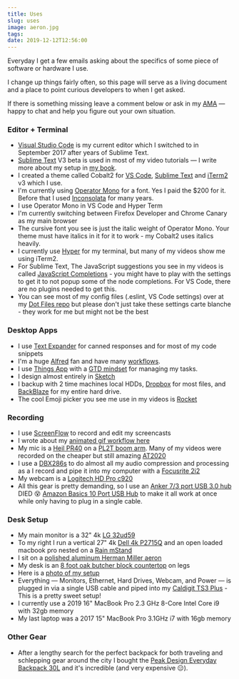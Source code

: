 ```yaml
---
title: Uses
slug: uses
image: aeron.jpg
tags: 
date: 2019-12-12T12:56:00
---
```


Everyday I get a few emails asking about the specifics of some piece of software or hardware I use.

I change up things fairly often, so this page will serve as a living document and a place to point curious developers to when I get asked.

If there is something missing leave a comment below or ask in my <a href="https://github.com/wesbos/ama">AMA</a> — happy to chat and help you figure out your own situation.

<h3>Editor + Terminal</h3>

<ul>
    <li><a href="https://code.visualstudio.com/">Visual Studio Code</a> is my current editor which I switched to in September 2017 after years of Sublime Text.</li>
    <li><a href="http://SublimeText.com/3dev">Sublime Text</a> V3 beta is used in most of my video tutorials — I write more about my setup in <a href="http://SublimeTextBook.com">my book</a>.</li>
    <li>I created a theme called Cobalt2 for <a href="https://marketplace.visualstudio.com/items?itemName=wesbos.theme-cobalt2">VS Code</a>, <a href="https://packagecontrol.io/packages/Theme%20-%20Cobalt2">Sublime Text</a> and <a href="https://github.com/wesbos/Cobalt2-iterm">iTerm2</a> v3 which I use.</li>
    <li>I'm currently using <a href="http://www.typography.com/fonts/operator/overview/">Operator Mono</a> for a font. Yes I paid the $200 for it. Before that I used <a href="http://www.levien.com/type/myfonts/inconsolata.html">Inconsolata</a> for many years.</li>
    <li>I use Operator Mono in VS Code and Hyper Term</li>
    <li>I'm currently switching between Firefox Developer and Chrome Canary as my main browser</li>
    <li>The cursive font you see is just the italic weight of Operator Mono. Your theme must have italics in it for it to work - my Cobalt2 uses italics heavily.</li>
    <li>I currently use <a href="https://hyper.is/">Hyper</a> for my terminal, but many of my videos show me using iTerm2.</li>
    <li>For Sublime Text, The JavaScript suggestions you see in my videos is called <a href="https://packagecontrol.io/packages/JavaScript%20Completions">JavaScript Completions</a> - you might have to play with the settings to get it to not popup some of the node completions. For VS Code, there are no plugins needed to get this.</li>
    <li>You can see most of my config files (.eslint, VS Code settings) over at my <a href="https://github.com/wesbos/dotfiles">Dot Files repo</a> but please don't just take these settings carte blanche - they work for me but might not be the best</li>
</ul>

<h3>Desktop Apps</h3>

<ul>
    <li>I use <a href="https://smilesoftware.com/textexpander">Text Expander</a> for canned responses and for most of my code snippets</li>
    <li>I'm a huge <a href="https://www.alfredapp.com/">Alfred</a> fan and have many <a href="http://wes.io/fY7q">workflows</a>.</li>
    <li>I use <a href="https://culturedcode.com/things/">Things App</a> with a <a href="http://gettingthingsdone.com/">GTD mindset</a> for managing my tasks.</li>
    <li>I design almost entirely in <a href="https://www.sketchapp.com/">Sketch</a></li>
    <li>I backup with 2 time machines local HDDs, <a href="http://dropbox.com">Dropbox</a> for most files, and <a href="https://secure.backblaze.com/r/008x60">BackBlaze</a> for my entire hard drive.</li>
    <li>The cool Emoji picker you see me use in my videos is <a href="http://matthewpalmer.net/rocket/">Rocket</a></li>
</ul>

<h3>Recording</h3>

<ul>
    <li>I use <a href="https://www.telestream.net/screenflow/">ScreenFlow</a> to record and edit my screencasts</li>
    <li>I wrote about my <a href="http://wesbos.com/animated-gif-workflow/">animated gif workflow here</a></li>
    <li>My mic is a <a href="http://www.amazon.com/gp/product/B000SOYOTQ/ref=as_li_qf_sp_asin_il_tl?ie=UTF8&camp=1789&creative=9325&creativeASIN=B000SOYOTQ&linkCode=as2&tag=webo080-20&linkId=YH6ZR6GSGBI2JOJF">Heil PR40</a> on a <a href="http://www.amazon.com/gp/product/B000SZVZ74/ref=as_li_qf_sp_asin_il_tl?ie=UTF8&camp=1789&creative=9325&creativeASIN=B000SZVZ74&linkCode=as2&tag=webo080-20&linkId=HJ6K3KRLOL5XJJSC">PL2T boom arm</a>. Many of my videos were recorded on the cheaper but still amazing <a href="http://www.amazon.com/gp/product/B0006H92QK/ref=as_li_qf_sp_asin_il_tl?ie=UTF8&camp=1789&creative=9325&creativeASIN=B0006H92QK&linkCode=as2&tag=webo080-20&linkId=PHY64E6Y43GHI55T">AT2020</a></li>
    <li>I use a <a href="http://www.amazon.com/gp/product/B004LWH79A/ref=as_li_qf_sp_asin_il_tl?ie=UTF8&camp=1789&creative=9325&creativeASIN=B004LWH79A&linkCode=as2&tag=webo080-20&linkId=E3KFCLCQIXXLC7W4">DBX286s</a> to do almost all my audio compression and processing as a I record and pipe it into my computer with a <a href="http://www.amazon.com/gp/product/B005OZE9SA/ref=as_li_qf_sp_asin_il_tl?ie=UTF8&camp=1789&creative=9325&creativeASIN=B005OZE9SA&linkCode=as2&tag=webo080-20&linkId=ELZASVHMTR6ZTNYL">Focusrite 2i2</a></li>
    <li>My webcam is a <a href="https://www.amazon.com/gp/product/B006JH8T3S/ref=as_li_qf_sp_asin_il_tl?ie=UTF8&tag=webo080-20&camp=1789&creative=9325&linkCode=as2&creativeASIN=B006JH8T3S&linkId=65a64ee5dd16f2fa18faf2f2d33d0538">Logitech HD Pro c920</a></li>
    <li>All this gear is pretty demanding, so I use an <a href="https://www.amazon.com/gp/product/B00VDVCQ84/ref=as_li_tl?ie=UTF8&camp=1789&creative=9325&creativeASIN=B00VDVCQ84&linkCode=as2&tag=webo080-20&linkId=d8d1e7a3e461ab7921373dbc07dfbe38">Anker 7/3 port USB 3.0 hub</a> DIED 😵 <a href="http://amzn.to/2kVaDCz">Amazon Basics 10 Port USB Hub</a> to make it all work at once while only having to plug in a single cable.</li>
</ul>

<h3>Desk Setup</h3>

<ul>
    <li>My main monitor is a 32" 4k <a href="https://amzn.to/2SYuX8G">LG 32ud59</a></li>
    <li>To my right I run a vertical 27" 4k <a href="http://www.amazon.com/gp/product/B00PC9HFO8/ref=as_li_qf_sp_asin_il_tl?ie=UTF8&camp=1789&creative=9325&creativeASIN=B00PC9HFO8&linkCode=as2&tag=webo080-20&linkId=5VCVP6ZUPF5GLCUJ">Dell 4k P2715Q</a> and an open loaded macbook pro nested on a <a href="http://www.amazon.com/gp/product/B000OOYECC/ref=as_li_qf_sp_asin_il_tl?ie=UTF8&camp=1789&creative=9325&creativeASIN=B000OOYECC&linkCode=as2&tag=webo080-20&linkId=XWDACWNC2JWRF3DQ">Rain mStand</a></li>
    <li>I sit on a <a href="http://www.amazon.com/gp/product/B000LTAO8S/ref=as_li_qf_sp_asin_il_tl?ie=UTF8&camp=1789&creative=9325&creativeASIN=B000LTAO8S&linkCode=as2&tag=webo080-20&linkId=6G4M6ZR4CYKT3TM5">polished aluminum Herman Miller aeron</a></li>
    <li>My desk is an <a href="http://www.ikea.com/ca/en/catalog/products/20274961/">8 foot oak butcher block countertop</a> on legs</li>
    <li>Here is a <a href="https://twitter.com/wesbos/status/1060643936140738560">photo of my setup</a></li>
    <li>Everything — Monitors, Ethernet, Hard Drives, Webcam, and Power — is plugged in via a single USB cable and piped into my <a href="https://amzn.to/2D9Jnx0">Caldigit TS3 Plus</a> - This is a pretty sweet setup!</li>
    <li>I currently use a 2019 16" MacBook Pro 2.3 GHz 8-Core Intel Core i9 with 32gb memory</li>
    <li>My last laptop was a 2017 15" MacBook Pro 3.1GHz i7 with 16gb memory</li>
</ul>

<h3>Other Gear</h3>

<ul>
    <li>After a lengthy search for the perfect backpack for both traveling and schlepping gear around the city I bought the <a href="http://amzn.to/2kHB4kc">Peak Design Everyday Backpack 30L</a> and it's incredible (and very expensive 😑).</li>
</ul>